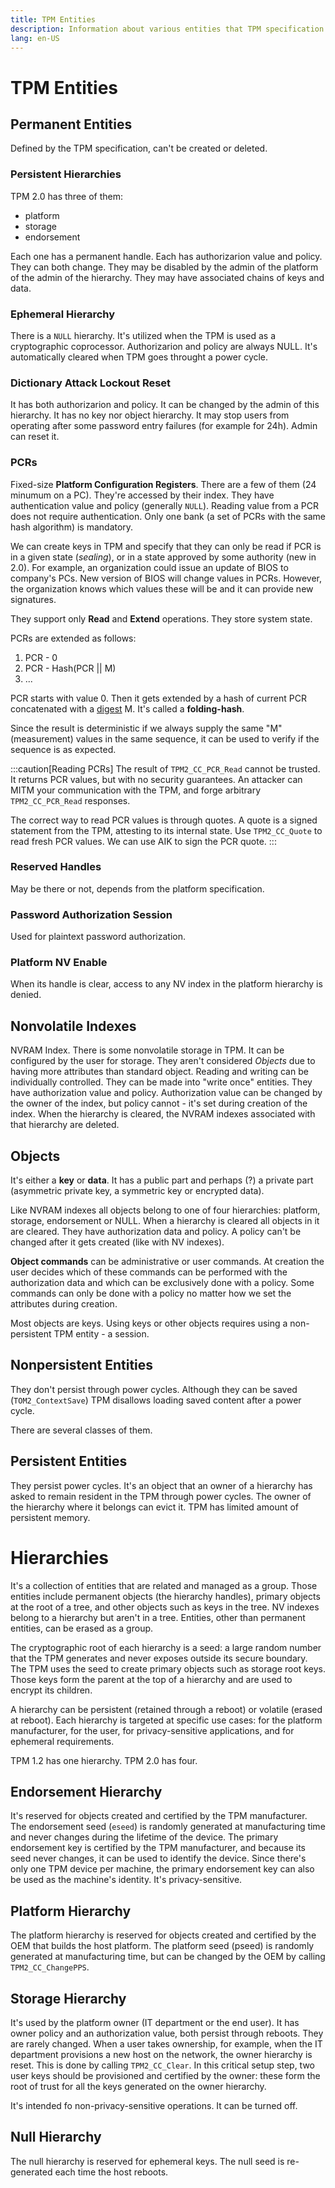 ```yaml
---
title: TPM Entities
description: Information about various entities that TPM specification defines
lang: en-US
---
```




# TPM Entities

## Permanent Entities

Defined by the TPM specification, can't be created or deleted.

### Persistent Hierarchies

TPM 2.0 has three of them:

- platform
- storage
- endorsement

Each one has a permanent handle. Each has authorizarion value and policy. They
can both change. They may be disabled by the admin of the platform of the admin
of the hierarchy.
They may have associated chains of keys and data.

### Ephemeral Hierarchy

There is a `NULL` hierarchy. It's utilized when the TPM is used as a
cryptographic coprocessor. Authorizarion and policy are always NULL. It's
automatically cleared when TPM goes throught a power cycle.

### Dictionary Attack Lockout Reset

It has both authorizarion and policy. It can be changed by the admin of this
hierarchy. It has no key nor object hierarchy. It may stop users from operating
after some password entry failures (for example for 24h). Admin can reset it.

### PCRs

Fixed-size **Platform Configuration Registers**. There are a few of them (24
minumum on a PC). They're accessed by their index. They have authentication
value and policy (generally `NULL`). Reading value from a PCR does not require
authentication. Only one bank (a set of PCRs with the same hash algorithm) is
mandatory.

We can create keys in TPM and specify that they can only be read if PCR is in a
given state (_sealing_), or in a state approved by some authority (new in 2.0).
For example, an organization could issue an update of BIOS to company's PCs. New
version of BIOS will change values in PCRs. However, the organization knows
which values these will be and it can provide new signatures.

They support only **Read** and **Extend** operations. They store system state.

PCRs are extended as follows:

1. PCR - 0
2. PCR - Hash(PCR || M)
3. ...

PCR starts with value 0. Then it gets extended by a hash of current PCR
concatenated with a [digest](../basic-terms#hash) M. It's called a
**folding-hash**.

Since the result is deterministic if we always supply the same "M" (measurement)
values in the same sequence, it can be used to verify if the sequence is as
expected.

:::caution[Reading PCRs]
The result of `TPM2_CC_PCR_Read` cannot be trusted. It returns PCR values, but
with no security guarantees. An attacker can MITM your communication with the
TPM, and forge arbitrary `TPM2_CC_PCR_Read` responses.

The correct way to read PCR values is through quotes. A quote is a signed
statement from the TPM, attesting to its internal state. Use `TPM2_CC_Quote` to
read fresh PCR values. We can use AIK to sign the PCR quote.
:::

### Reserved Handles

May be there or not, depends from the platform specification.

### Password Authorization Session

Used for plaintext password authorization.

### Platform NV Enable

When its handle is clear, access to any NV index in the platform hierarchy is
denied.

## Nonvolatile Indexes

NVRAM Index. There is some nonvolatile storage in TPM. It can be configured by
the user for storage. They aren't considered *Objects* due to having more
attributes than standard object. Reading and writing can be individually
controlled. They can be made into "write once" entities. They have authorization
value and policy. Authorization value can be changed by the owner of the index,
but policy cannot - it's set during creation of the index. When the hierarchy is
cleared, the NVRAM indexes associated with that hierarchy are deleted.

## Objects

It's either a **key** or **data**. It has a public part and perhaps (?) a
private part (asymmetric private key, a symmetric key or encrypted data).

Like NVRAM indexes all objects belong to one of four hierarchies: platform,
storage, endorsement or NULL. When a hierarchy is cleared all objects in it are
cleared. They have authorization data and policy. A policy can't be changed
after it gets created (like with NV indexes). 

**Object commands** can be administrative or user commands. At creation the user
decides which of these commands can be performed with the authorization data and
which can be exclusively done with a policy. Some commands can only be done with
a policy no matter how we set the attributes during creation. 

Most objects are keys. Using keys or other objects requires using a
non-persistent TPM entity - a session.

## Nonpersistent Entities

They don't persist through power cycles. Although they can be saved
(`TOM2_ContextSave`) TPM disallows loading saved content after a power cycle.

There are several classes of them.

## Persistent Entities

They persist power cycles. It's an object that an owner of a hierarchy has asked
to remain resident in the TPM through power cycles. The owner of the hierarchy
where it belongs can evict it. TPM has limited amount of persistent memory.

# Hierarchies

It's a collection of entities that are related and managed as a group. Those
entities include permanent objects (the hierarchy handles), primary objects at
the root of a tree, and other objects such as keys in the tree. NV indexes
belong to a hierarchy but aren't in a tree. Entities, other than permanent
entities, can be erased as a group.

The cryptographic root of each hierarchy is a seed: a large random number that
the TPM generates and never exposes outside its secure boundary. The TPM uses
the seed to create primary objects such as storage root keys. Those keys form
the parent at the top of a hierarchy and are used to encrypt its children.

A hierarchy can be persistent (retained through a reboot) or volatile (erased at
reboot). Each hierarchy is targeted at specific use cases: for the platform
manufacturer, for the user, for privacy-sensitive applications, and for
ephemeral requirements.

TPM 1.2 has one hierarchy. TPM 2.0 has four.

## Endorsement Hierarchy

It's reserved for objects created and certified by the TPM manufacturer. The
endorsement seed (`eseed`) is randomly generated at manufacturing time and never
changes during the lifetime of the device. The primary endorsement key is
certified by the TPM manufacturer, and because its seed never changes, it can be
used to identify the device. Since there's only one TPM device per machine, the
primary endorsement key can also be used as the machine's identity. It's
privacy-sensitive. 

## Platform Hierarchy

The platform hierarchy is reserved for objects created and certified by the OEM
that builds the host platform. The platform seed (pseed) is randomly generated
at manufacturing time, but can be changed by the OEM by calling
`TPM2_CC_ChangePPS`.

## Storage Hierarchy

It's used by the platform owner (IT department or the end user). It has owner
policy and an authorization value, both persist through reboots. They are rarely
changed. When a user takes ownership, for example, when the IT department
provisions a new host on the network, the owner hierarchy is reset. This is done
by calling `TPM2_CC_Clear`. In this critical setup step, two user keys should be
provisioned and certified by the owner: these form the root of trust for all the
keys generated on the owner hierarchy.

It's intended fo non-privacy-sensitive operations.
It can be turned off.

## Null Hierarchy

The null hierarchy is reserved for ephemeral keys. The null seed is re-generated
each time the host reboots.
